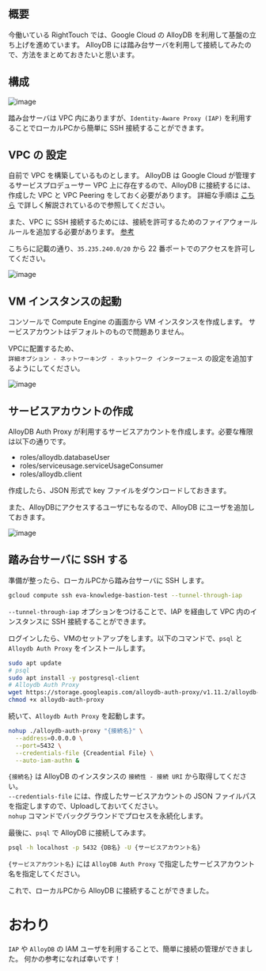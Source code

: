 ## 概要

今働いている RightTouch では、Google Cloud の AlloyDB を利用して基盤の立ち上げを進めています。
AlloyDB には踏み台サーバを利用して接続してみたので、方法をまとめておきたいと思います。

## 構成

![image](https://github.com/user-attachments/assets/5b9a2995-477a-4b0b-a958-a2fd12a43037)

踏み台サーバは VPC 内にありますが、`Identity-Aware Proxy (IAP)` を利用することでローカルPCから簡単に SSH 接続することができます。

## VPC の 設定

自前で VPC を構築しているものとします。
AlloyDB は Google Cloud が管理するサービスプロデューサー VPC 上に存在するので、AlloyDB に接続するには、作成した VPC と VPC Peering をしておく必要があります。
詳細な手順は [こちら](https://blog.g-gen.co.jp/entry/cloudrun-with-alloydb-auth-proxy-using-sidecar#VPC-%E3%83%AA%E3%82%BD%E3%83%BC%E3%82%B9%E3%81%AE%E4%BD%9C%E6%88%90) で詳しく解説されているので参照してください。

また、VPC に SSH 接続するためには、接続を許可するためのファイアウォールルールを追加する必要があります。
[参考](https://cloud.google.com/architecture/building-internet-connectivity-for-private-vms?hl=ja#create_firewall_rules_to_allow_tunneling)

こちらに記載の通り、`35.235.240.0/20` から 22 番ポートでのアクセスを許可してください。

![image](https://github.com/user-attachments/assets/a3f6f94c-5115-4e03-9986-e7097ab413b2)


## VM インスタンスの起動

コンソールで Compute Engine の画面から VM インスタンスを作成します。
サービスアカウントはデフォルトのもので問題ありません。

VPCに配置するため、<br/>
`詳細オプション - ネットワーキング - ネットワーク インターフェース` の設定を追加するようにしてください。

![image](https://github.com/user-attachments/assets/36877cfa-ea83-4b17-9aed-6627c1fe4824)

## サービスアカウントの作成

AlloyDB Auth Proxy が利用するサービスアカウントを作成します。必要な権限は以下の通りです。

- roles/alloydb.databaseUser
- roles/serviceusage.serviceUsageConsumer
- roles/alloydb.client

作成したら、JSON 形式で key ファイルをダウンロードしておきます。

また、AlloyDBにアクセスするユーザにもなるので、AlloyDB にユーザを追加しておきます。

![image](https://github.com/user-attachments/assets/59b5894a-0a5e-45f5-b84c-a7ab44b47aea)


## 踏み台サーバに SSH する

準備が整ったら、ローカルPCから踏み台サーバに SSH します。

```bash
gcloud compute ssh eva-knowledge-bastion-test --tunnel-through-iap
```

`--tunnel-through-iap` オプションをつけることで、IAP を経由して VPC 内のインスタンスに SSH 接続することができます。

ログインしたら、VMのセットアップをします。以下のコマンドで、`psql` と `Alloydb Auth Proxy` をインストールします。

```bash
sudo apt update
# psql
sudo apt install -y postgresql-client
# Alloydb Auth Proxy
wget https://storage.googleapis.com/alloydb-auth-proxy/v1.11.2/alloydb-auth-proxy.linux.amd64 -O alloydb-auth-proxy
chmod +x alloydb-auth-proxy
```

続いて、`Alloydb Auth Proxy` を起動します。

```bash
nohup ./alloydb-auth-proxy "{接続名}" \
  --address=0.0.0.0 \
  --port=5432 \
  --credentials-file {Creadential File} \
  --auto-iam-authn &
```

`{接続名}` は AlloyDB のインスタンスの `接続性 - 接続 URI` から取得してください。<br/>
`--credentials-file` には、作成したサービスアカウントの JSON ファイルパスを指定しますので、Uploadしておいてください。<br/>
`nohup` コマンドでバックグラウンドでプロセスを永続化します。<br/>

最後に、`psql` で AlloyDB に接続してみます。

```bash
psql -h localhost -p 5432 {DB名} -U {サービスアカウント名}
```

`{サービスアカウント名}` には `AlloyDB Auth Proxy` で指定したサービスアカウント名を指定してください。

これで、ローカルPCから AlloyDB に接続することができました。


# おわり

`IAP` や `AlloyDB` の IAM ユーザを利用することで、簡単に接続の管理ができました。
何かの参考になれば幸いです！


